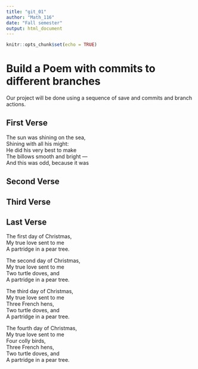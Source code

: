 ```yaml
---
title: "git_01"
author: "Math_116"
date: "Fall semester"
output: html_document
---
```


```r
knitr::opts_chunk$set(echo = TRUE)
```
# Build a Poem with commits to different branches
Our project will be done using a sequence of save and commits and branch actions.
<!-- Do not modify or change any text in "!--" bracketed areas such as this --- these are instructions to
you, if you change any of this the git program will notice it and compromise your git merging strategy !-->

## First Verse 
<!--Put the first five lines of a poem by Lewis Carrol in this section!-->

The sun was shining on the sea,  
Shining with all his might:  
He did his very best to make  
The billows smooth and bright —  
And this was odd, because it was  



## Second Verse
<!--Put the first five lines of a poem by Robert Frost here!-->

## Third Verse
<!--Put the first two verses of The Walrus and the Carpenter here!-->

## Last Verse
<!--Put a short poem of your choice 8-20 lines,here!-->

The first day of Christmas,  
My true love sent to me  
A partridge in a pear tree.  

The second day of Christmas,  
My true love sent to me  
Two turtle doves, and  
A partridge in a pear tree.  

The third day of Christmas,  
My true love sent to me  
Three French hens,  
Two turtle doves, and  
A partridge in a pear tree.  

The fourth day of Christmas,  
My true love sent to me  
Four colly birds,  
Three French hens,  
Two turtle doves, and  
A partridge in a pear tree.  

